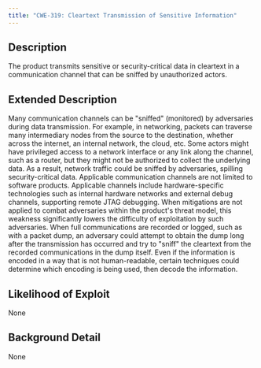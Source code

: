 ```yaml
---
title: "CWE-319: Cleartext Transmission of Sensitive Information"
---
```


## Description
The product transmits sensitive or security-critical data in cleartext in a communication channel that can be sniffed by unauthorized actors.

## Extended Description

Many communication channels can be "sniffed" (monitored) by adversaries during data transmission. For example, in networking, packets can traverse many intermediary nodes from the source to the destination, whether across the internet, an internal network, the cloud, etc. Some actors might have privileged access to a network interface or any link along the channel, such as a router, but they might not be authorized to collect the underlying data. As a result, network traffic could be sniffed by adversaries, spilling security-critical data.
Applicable communication channels are not limited to software products. Applicable channels include hardware-specific technologies such as internal hardware networks and external debug channels, supporting remote JTAG debugging. When mitigations are not applied to combat adversaries within the product's threat model, this weakness significantly lowers the difficulty of exploitation by such adversaries.
When full communications are recorded or logged, such as with a packet dump, an adversary could attempt to obtain the dump long after the transmission has occurred and try to "sniff" the cleartext from the recorded communications in the dump itself. Even if the information is encoded in a way that is not human-readable, certain techniques could determine which encoding is being used, then decode the information.



## Likelihood of Exploit
None

## Background Detail
None
        